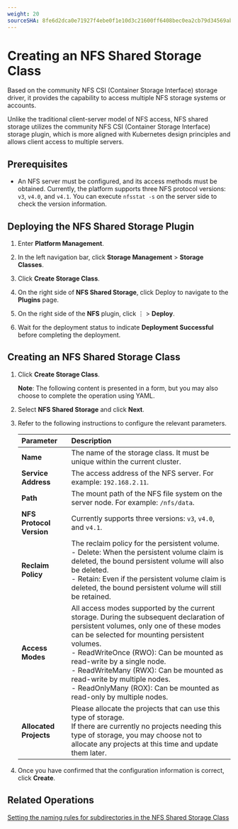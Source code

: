 ```yaml
---
weight: 20
sourceSHA: 8fe6d2dca0e71927f4ebe0f1e10d3c21600ff6408bec0ea2cb79d34569abef4f
---
```


# Creating an NFS Shared Storage Class

Based on the community NFS CSI (Container Storage Interface) storage driver, it provides the capability to access multiple NFS storage systems or accounts.

Unlike the traditional client-server model of NFS access, NFS shared storage utilizes the community NFS CSI (Container Storage Interface) storage plugin, which is more aligned with Kubernetes design principles and allows client access to multiple servers.

## Prerequisites

- An NFS server must be configured, and its access methods must be obtained. Currently, the platform supports three NFS protocol versions: `v3`, `v4.0`, and `v4.1`. You can execute `nfsstat -s` on the server side to check the version information.

## Deploying the NFS Shared Storage Plugin

1. Enter **Platform Management**.

2. In the left navigation bar, click **Storage Management** > **Storage Classes**.

3. Click **Create Storage Class**.

4. On the right side of **NFS Shared Storage**, click Deploy to navigate to the **Plugins** page.

5. On the right side of the **NFS** plugin, click ⋮ > **Deploy**.

6. Wait for the deployment status to indicate **Deployment Successful** before completing the deployment.

## Creating an NFS Shared Storage Class

1. Click **Create Storage Class**.

   **Note**: The following content is presented in a form, but you may also choose to complete the operation using YAML.

2. Select **NFS Shared Storage** and click **Next**.

3. Refer to the following instructions to configure the relevant parameters.

   | Parameter                | Description                                                                                                                                                                                                                                                                                                                                                                                                           |
   | :----------------------- | :-------------------------------------------------------------------------------------------------------------------------------------------------------------------------------------------------------------------------------------------------------------------------------------------------------------------------------------------------------------------------------------------------------------------- |
   | **Name**                 | The name of the storage class. It must be unique within the current cluster.                                                                                                                                                                                                                                                                                                                                          |
   | **Service Address**      | The access address of the NFS server. For example: `192.168.2.11`.                                                                                                                                                                                                                                                                                                                                                    |
   | **Path**                 | The mount path of the NFS file system on the server node. For example: `/nfs/data`.                                                                                                                                                                                                                                                                                                                                   |
   | **NFS Protocol Version** | Currently supports three versions: `v3`, `v4.0`, and `v4.1`.                                                                                                                                                                                                                                                                                                                                                          |
   | **Reclaim Policy**       | The reclaim policy for the persistent volume.<br />- Delete: When the persistent volume claim is deleted, the bound persistent volume will also be deleted.<br />- Retain: Even if the persistent volume claim is deleted, the bound persistent volume will still be retained.                                                                                                                                        |
   | **Access Modes**         | All access modes supported by the current storage. During the subsequent declaration of persistent volumes, only one of these modes can be selected for mounting persistent volumes.<br />- ReadWriteOnce (RWO): Can be mounted as read-write by a single node.<br />- ReadWriteMany (RWX): Can be mounted as read-write by multiple nodes.<br />- ReadOnlyMany (ROX): Can be mounted as read-only by multiple nodes. |
   | **Allocated Projects**   | Please allocate the projects that can use this type of storage.<br />If there are currently no projects needing this type of storage, you may choose not to allocate any projects at this time and update them later.                                                                                                                                                                                                 |

4. Once you have confirmed that the configuration information is correct, click **Create**.

## Related Operations

[Setting the naming rules for subdirectories in the NFS Shared Storage Class](../how_to/nfs_subdir.mdx)
